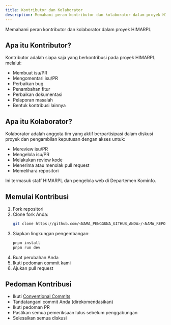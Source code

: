 ```yaml
---
title: Kontributor dan Kolaborator
description: Memahami peran kontributor dan kolaborator dalam proyek HIMARPL
---
```


Memahami peran kontributor dan kolaborator dalam proyek HIMARPL

## Apa itu Kontributor?

Kontributor adalah siapa saja yang berkontribusi pada proyek HIMARPL melalui:

- Membuat isu/PR
- Mengomentari isu/PR
- Perbaikan bug
- Penambahan fitur
- Perbaikan dokumentasi
- Pelaporan masalah
- Bentuk kontribusi lainnya

## Apa itu Kolaborator?

Kolaborator adalah anggota tim yang aktif berpartisipasi dalam diskusi proyek dan pengambilan keputusan dengan akses untuk:

- Mereview isu/PR
- Mengelola isu/PR
- Melakukan review kode
- Menerima atau menolak pull request
- Memelihara repositori

Ini termasuk staff HIMARPL dan pengelola web di Departemen Kominfo.

## Memulai Kontribusi

1. Fork repositori
2. Clone fork Anda:
   ```bash
   git clone https://github.com/<NAMA_PENGGUNA_GITHUB_ANDA>/<NAMA_REPO>.git
   ```
3. Siapkan lingkungan pengembangan:
   ```bash
   pnpm install
   pnpm run dev
   ```
4. Buat perubahan Anda
5. Ikuti pedoman commit kami
6. Ajukan pull request

## Pedoman Kontribusi

- Ikuti [Conventional Commits](https://www.conventionalcommits.org/)
- Tandatangani commit Anda (direkomendasikan)
- Ikuti pedoman PR
- Pastikan semua pemeriksaan lulus sebelum penggabungan
- Selesaikan semua diskusi
